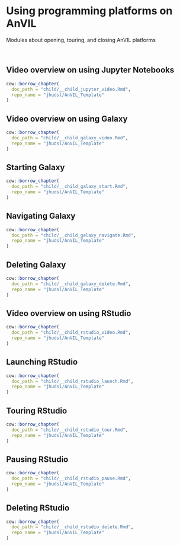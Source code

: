 # Using programming platforms on AnVIL

Modules about opening, touring, and closing AnVIL platforms

<br>

## Video overview on using Jupyter Notebooks 

```r
cow::borrow_chapter(
  doc_path = "child/__child_jupyter_video.Rmd",
  repo_name = "jhudsl/AnVIL_Template"
)
```


## Video overview on using Galaxy

```r
cow::borrow_chapter(
  doc_path = "child/__child_galaxy_video.Rmd",
  repo_name = "jhudsl/AnVIL_Template"
)
```

## Starting Galaxy

```r
cow::borrow_chapter(
  doc_path = "child/__child_galaxy_start.Rmd",
  repo_name = "jhudsl/AnVIL_Template"
)
```

## Navigating Galaxy

```r
cow::borrow_chapter(
  doc_path = "child/__child_galaxy_navigate.Rmd",
  repo_name = "jhudsl/AnVIL_Template"
)
```

## Deleting Galaxy

```r
cow::borrow_chapter(
  doc_path = "child/__child_galaxy_delete.Rmd",
  repo_name = "jhudsl/AnVIL_Template"
)
```


## Video overview on using RStudio

```r
cow::borrow_chapter(
  doc_path = "child/__child_rstudio_video.Rmd",
  repo_name = "jhudsl/AnVIL_Template"
)
```

## Launching RStudio

```r
cow::borrow_chapter(
  doc_path = "child/__child_rstudio_launch.Rmd",
  repo_name = "jhudsl/AnVIL_Template"
)
```

## Touring RStudio

```r
cow::borrow_chapter(
  doc_path = "child/__child_rstudio_tour.Rmd",
  repo_name = "jhudsl/AnVIL_Template"
)
```

## Pausing RStudio

```r
cow::borrow_chapter(
  doc_path = "child/__child_rstudio_pause.Rmd",
  repo_name = "jhudsl/AnVIL_Template"
)
```

## Deleting RStudio

```r
cow::borrow_chapter(
  doc_path = "child/__child_rstudio_delete.Rmd",
  repo_name = "jhudsl/AnVIL_Template"
)
```